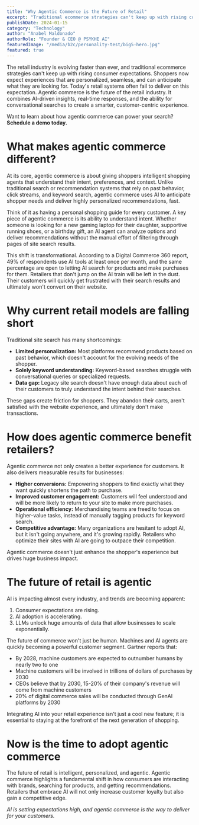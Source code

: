 ```yaml
---
title: "Why Agentic Commerce is the Future of Retail"
excerpt: "Traditional ecommerce strategies can't keep up with rising consumer expectations. Discover how agentic commerce combines AI-driven insights and conversational search to create smarter, customer-centric experiences."
publishDate: 2024-01-15
category: "Technology"
author: "Anabel Maldonado"
authorRole: "Founder & CEO @ PSYKHE AI"
featuredImage: "/media/b2c/personality-test/big5-hero.jpg"
featured: true
---
```


The retail industry is evolving faster than ever, and traditional ecommerce strategies can't keep up with rising consumer expectations. Shoppers now expect experiences that are personalized, seamless, and can anticipate what they are looking for. Today's retail systems often fail to deliver on this expectation. Agentic commerce is the future of the retail industry. It combines AI-driven insights, real-time responses, and the ability for conversational searches to create a smarter, customer-centric experience.

Want to learn about how agentic commerce can power your search? **Schedule a demo today.**

# What makes agentic commerce different?

At its core, agentic commerce is about giving shoppers intelligent shopping agents that understand their intent, preferences, and context. Unlike traditional search or recommendation systems that rely on past behavior, click streams, and keyword search, agentic commerce uses AI to anticipate shopper needs and deliver highly personalized recommendations, fast.

Think of it as having a personal shopping guide for every customer. A key piece of agentic commerce is its ability to understand intent. Whether someone is looking for a new gaming laptop for their daughter, supportive running shoes, or a birthday gift, an AI agent can analyze options and deliver recommendations without the manual effort of filtering through pages of site search results.

This shift is transformational. According to a Digital Commerce 360 report, 49% of respondents use AI tools at least once per month, and the same percentage are open to letting AI search for products and make purchases for them. Retailers that don't jump on the AI train will be left in the dust. Their customers will quickly get frustrated with their search results and ultimately won't convert on their website.

# Why current retail models are falling short

Traditional site search has many shortcomings:

- **Limited personalization:** Most platforms recommend products based on past behavior, which doesn't account for the evolving needs of the shopper.
- **Solely keyword understanding:** Keyword-based searches struggle with conversational queries or specialized requests.
- **Data gap:** Legacy site search doesn't have enough data about each of their customers to truly understand the intent behind their searches.

These gaps create friction for shoppers. They abandon their carts, aren't satisfied with the website experience, and ultimately don't make transactions.

# How does agentic commerce benefit retailers?

Agentic commerce not only creates a better experience for customers. It also delivers measurable results for businesses:

- **Higher conversions:** Empowering shoppers to find exactly what they want quickly shortens the path to purchase.
- **Improved customer engagement:** Customers will feel understood and will be more likely to return to your site to make more purchases.
- **Operational efficiency:** Merchandising teams are freed to focus on higher-value tasks, instead of manually tagging products for keyword search.
- **Competitive advantage:** Many organizations are hesitant to adopt AI, but it isn't going anywhere, and it's growing rapidly. Retailers who optimize their sites with AI are going to outpace their competition.

Agentic commerce doesn't just enhance the shopper's experience but drives huge business impact.

# The future of retail is agentic

AI is impacting almost every industry, and trends are becoming apparent:

1. Consumer expectations are rising.
2. AI adoption is accelerating.
3. LLMs unlock huge amounts of data that allow businesses to scale exponentially.

The future of commerce won't just be human. Machines and AI agents are quickly becoming a powerful customer segment. Gartner reports that:

- By 2028, machine customers are expected to outnumber humans by nearly two to one
- Machine customers will be involved in trillions of dollars of purchases by 2030
- CEOs believe that by 2030, 15-20% of their company's revenue will come from machine customers
- 20% of digital commerce sales will be conducted through GenAI platforms by 2030

Integrating AI into your retail experience isn't just a cool new feature; it is essential to staying at the forefront of the next generation of shopping.

# Now is the time to adopt agentic commerce

The future of retail is intelligent, personalized, and agentic. Agentic commerce highlights a fundamental shift in how consumers are interacting with brands, searching for products, and getting recommendations. Retailers that embrace AI will not only increase customer loyalty but also gain a competitive edge.

*AI is setting expectations high, and agentic commerce is the way to deliver for your customers.*